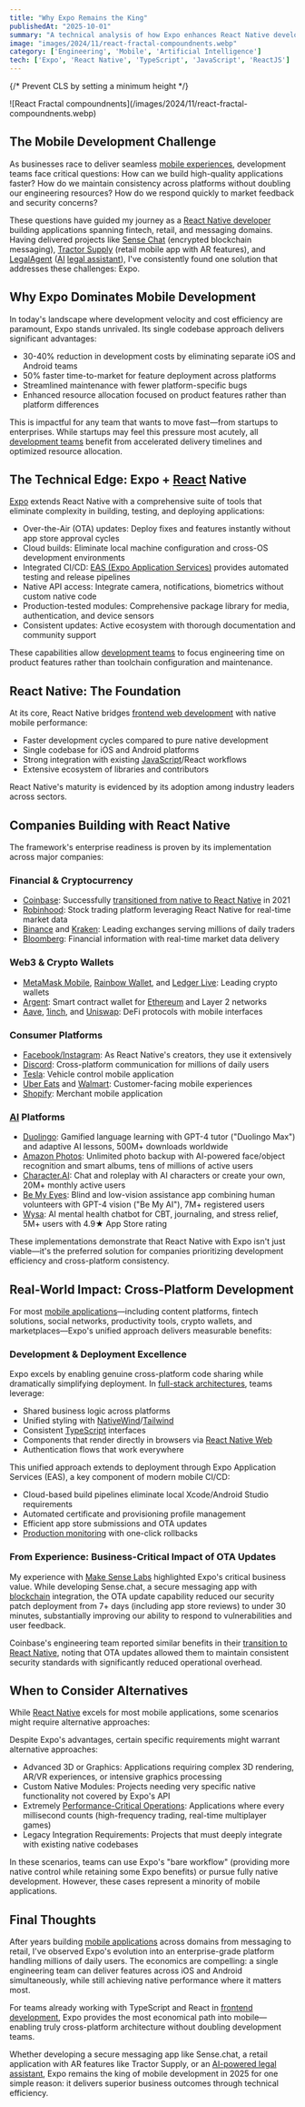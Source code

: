 ```yaml
---
title: "Why Expo Remains the King"
publishedAt: "2025-10-01"
summary: "A technical analysis of how Expo enhances React Native development with OTA updates, cloud builds, and cross-platform code sharing based on production experience."
image: "images/2024/11/react-fractal-compoundnents.webp"
category: ['Engineering', 'Mobile', 'Artificial Intelligence']
tech: ['Expo', 'React Native', 'TypeScript', 'JavaScript', 'ReactJS']
---
```


{/* Prevent CLS by setting a minimum height */}
<div style={{ minHeight: '300px' }}>
![React Fractal compoundnents](/images/2024/11/react-fractal-compoundnents.webp)
</div>

## The Mobile Development Challenge

As businesses race to deliver seamless [mobile experiences](/mobile), development teams face critical questions: How can we build high-quality applications faster? How do we maintain consistency across platforms without doubling our engineering resources? How do we respond quickly to market feedback and security concerns?

These questions have guided my journey as a [React Native developer](/mobile) building applications spanning fintech, retail, and messaging domains. Having delivered projects like [Sense Chat](/project/sense-chat) (encrypted blockchain messaging), [Tractor Supply](/project/tractor-supply) (retail mobile app with AR features), and [LegalAgent](/project/legalagent) ([AI](/ai) [legal assistant](/project/sfera-legal)), I've consistently found one solution that addresses these challenges: Expo.

## Why Expo Dominates Mobile Development

In today's landscape where development velocity and cost efficiency are paramount, Expo stands unrivaled. Its single codebase approach delivers significant advantages:

- 30-40% reduction in development costs by eliminating separate iOS and Android teams
- 50% faster time-to-market for feature deployment across platforms
- Streamlined maintenance with fewer platform-specific bugs
- Enhanced resource allocation focused on product features rather than platform differences

This is impactful for any team that wants to move fast—from startups to enterprises. While startups may feel this pressure most acutely, all [development teams](/lead) benefit from accelerated delivery timelines and optimized resource allocation.

## The Technical Edge: Expo + [React](/tech/react) Native

[Expo](https://expo.dev) extends React Native with a comprehensive suite of tools that eliminate complexity in building, testing, and deploying applications:

- Over-the-Air (OTA) updates: Deploy fixes and features instantly without app store approval cycles
- Cloud builds: Eliminate local machine configuration and cross-OS development environments
- Integrated CI/CD: [EAS (Expo Application Services)](https://expo.dev/eas) provides automated testing and release pipelines
- Native API access: Integrate camera, notifications, biometrics without custom native code
- Production-tested modules: Comprehensive package library for media, authentication, and device sensors
- Consistent updates: Active ecosystem with thorough documentation and community support

These capabilities allow [development teams](/lead) to focus engineering time on product features rather than toolchain configuration and maintenance.

## React Native: The Foundation

At its core, React Native bridges [frontend web development](/frontend) with native mobile performance:

- Faster development cycles compared to pure native development
- Single codebase for iOS and Android platforms
- Strong integration with existing [JavaScript](/tech/javascript)/React workflows
- Extensive ecosystem of libraries and contributors

React Native's maturity is evidenced by its adoption among industry leaders across sectors.

## Companies Building with React Native

The framework's enterprise readiness is proven by its implementation across major companies:

### Financial & Cryptocurrency
- [Coinbase](https://www.coinbase.com): Successfully [transitioned from native to React Native](https://www.coinbase.com/blog/announcing-coinbases-successful-transition-to-react-native) in 2021
- [Robinhood](https://robinhood.com/us/en/): Stock trading platform leveraging React Native for real-time market data
- [Binance](https://www.binance.com/) and [Kraken](https://www.kraken.com/): Leading exchanges serving millions of daily traders
- [Bloomberg](https://www.bloomberg.com/): Financial information with real-time market data delivery

### Web3 & Crypto Wallets
- [MetaMask Mobile](https://metamask.io/mobile/), [Rainbow Wallet](https://rainbow.me), and [Ledger Live](https://www.ledger.com/ledger-live): Leading crypto wallets
- [Argent](https://www.argent.xyz/): Smart contract wallet for [Ethereum](/tech/ethereum) and Layer 2 networks
- [Aave](https://aave.com/), [1inch](https://1inch.io/), and [Uniswap](https://uniswap.org/): DeFi protocols with mobile interfaces

### Consumer Platforms
- [Facebook/Instagram](https://engineering.fb.com/2020/03/02/ios/react-native-for-android-ios-and-beyond/): As React Native's creators, they use it extensively
- [Discord](https://discord.com/blog): Cross-platform communication for millions of daily users
- [Tesla](https://www.tesla.com/): Vehicle control mobile application
- [Uber Eats](https://www.ubereats.com/) and [Walmart](https://www.walmart.com/): Customer-facing mobile experiences
- [Shopify](https://www.shopify.com/): Merchant mobile application

### [AI](/ai) Platforms
- [Duolingo](https://www.duolingo.com/): Gamified language learning with GPT-4 tutor ("Duolingo Max") and adaptive AI lessons, 500M+ downloads worldwide
- [Amazon Photos](https://www.amazon.com/Amazon-Photos/b?node=13234696011): Unlimited photo backup with AI-powered face/object recognition and smart albums, tens of millions of active users
- [Character.AI](https://character.ai/): Chat and roleplay with AI characters or create your own, 20M+ monthly active users
- [Be My Eyes](https://www.bemyeyes.com/): Blind and low-vision assistance app combining human volunteers with GPT-4 vision ("Be My AI"), 7M+ registered users
- [Wysa](https://www.wysa.io/): AI mental health chatbot for CBT, journaling, and stress relief, 5M+ users with 4.9★ App Store rating

These implementations demonstrate that React Native with Expo isn't just viable—it's the preferred solution for companies prioritizing development efficiency and cross-platform consistency.

## Real-World Impact: Cross-Platform Development

For most [mobile applications](/mobile)—including content platforms, fintech solutions, social networks, productivity tools, crypto wallets, and marketplaces—Expo's unified approach delivers measurable benefits:

### Development & Deployment Excellence

Expo excels by enabling genuine cross-platform code sharing while dramatically simplifying deployment. In [full-stack architectures](/fullstack), teams leverage:

- Shared business logic across platforms
- Unified styling with [NativeWind](https://www.nativewind.dev)/[Tailwind](/tech/tailwind)
- Consistent [TypeScript](/tech/typescript) interfaces
- Components that render directly in browsers via [React Native Web](https://necolas.github.io/react-native-web/)
- Authentication flows that work everywhere

This unified approach extends to deployment through Expo Application Services (EAS), a key component of modern mobile CI/CD:

- Cloud-based build pipelines eliminate local Xcode/Android Studio requirements
- Automated certificate and provisioning profile management
- Efficient app store submissions and OTA updates
- [Production monitoring](/backend) with one-click rollbacks

<YouTube id="o-peODF6E2o" title="Golden Workflow: Deploy your app to production with an automated workflow" />

### From Experience: Business-Critical Impact of OTA Updates

My experience with [Make Sense Labs](/project/sense-chat) highlighted Expo's critical business value. While developing Sense.chat, a secure messaging app with [blockchain](/web3) integration, the OTA update capability reduced our security patch deployment from 7+ days (including app store reviews) to under 30 minutes, substantially improving our ability to respond to vulnerabilities and user feedback.

Coinbase's engineering team reported similar benefits in their [transition to React Native](https://www.coinbase.com/blog/announcing-coinbases-successful-transition-to-react-native), noting that OTA updates allowed them to maintain consistent security standards with significantly reduced operational overhead.

## When to Consider Alternatives

While [React Native](/tech/react-native) excels for most mobile applications, some scenarios might require alternative approaches:

Despite Expo's advantages, certain specific requirements might warrant alternative approaches:

- Advanced 3D or Graphics: Applications requiring complex 3D rendering, AR/VR experiences, or intensive graphics processing
- Custom Native Modules: Projects needing very specific native functionality not covered by Expo's API
- Extremely [Performance-Critical Operations](/backend): Applications where every millisecond counts (high-frequency trading, real-time multiplayer games)
- Legacy Integration Requirements: Projects that must deeply integrate with existing native codebases

In these scenarios, teams can use Expo's "bare workflow" (providing more native control while retaining some Expo benefits) or pursue fully native development. However, these cases represent a minority of mobile applications.

## Final Thoughts

After years building [mobile applications](/mobile) across domains from messaging to retail, I've observed Expo's evolution into an enterprise-grade platform handling millions of daily users. The economics are compelling: a single engineering team can deliver features across iOS and Android simultaneously, while still achieving native performance where it matters most.

For teams already working with TypeScript and React in [frontend development](/frontend), Expo provides the most economical path into mobile—enabling truly cross-platform architecture without doubling development teams.

Whether developing a secure messaging app like Sense.chat, a retail application with AR features like Tractor Supply, or an [AI-powered legal assistant](/project/legalagent), Expo remains the king of mobile development in 2025 for one simple reason: it delivers superior business outcomes through technical efficiency.